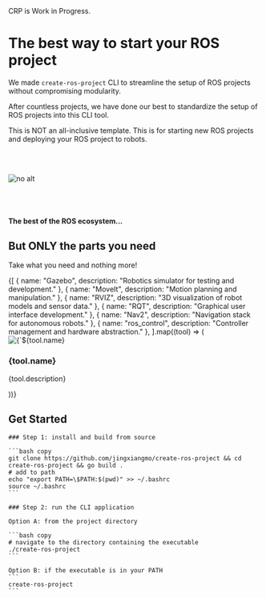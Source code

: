 

<Callout type="warning" emoji="⚠️">
    CRP is Work in Progress.
</Callout>

# The best way to start your ROS project


We made `create-ros-project` CLI to streamline the setup of ROS projects without compromising modularity.

After countless projects, we have done our best to standardize the setup of ROS projects into this CLI tool.

This is NOT an all-inclusive template. This is for starting new ROS projects and deploying your ROS project to robots.

<br/> <br/>


<img src="https://cln.sh/xtYr5V8D/download" alt="no alt" className="rounded-3xl shadow-xl"/>


<br/> <br/>

#### The best of the ROS ecosystem...
## But ONLY the parts you need
Take what you need and nothing more!

<div className="grid grid-cols-1 sm:grid-cols-2 lg:grid-cols-3 gap-6 mt-6">
  {[
    { name: "Gazebo", description: "Robotics simulator for testing and development." },
    { name: "MoveIt", description: "Motion planning and manipulation." },
    { name: "RVIZ", description: "3D visualization of robot models and sensor data." },
    { name: "RQT", description: "Graphical user interface development." },
    { name: "Nav2", description: "Navigation stack for autonomous robots." },
    { name: "ros_control", description: "Controller management and hardware abstraction." },
  ].map((tool) => (
    <div key={tool.name} className="flex flex-col items-center p-4 rounded-lg shadow-md transition-all hover:shadow-lg">
      <img src={`/${tool.name.toLowerCase()}.png`} alt={`${tool.name} Logo`} className="h-16 mb-4"/>
      <h3 className="text-lg font-semibold mb-2 text-gray-800">{tool.name}</h3>
      <p className="text-sm text-gray-600 text-center">{tool.description}</p>
    </div>
  ))}
</div>


## Get Started
<Steps>

    ### Step 1: install and build from source

    ```bash copy
    git clone https://github.com/jingxiangmo/create-ros-project && cd create-ros-project && go build .
    # add to path
    echo "export PATH=\$PATH:$(pwd)" >> ~/.bashrc
    source ~/.bashrc
    ```

    ### Step 2: run the CLI application

    Option A: from the project directory

    ```bash copy
    # navigate to the directory containing the executable
    ./create-ros-project
    ```

    Option B: if the executable is in your PATH
    ```
    create-ros-project
    ```
</Steps>
